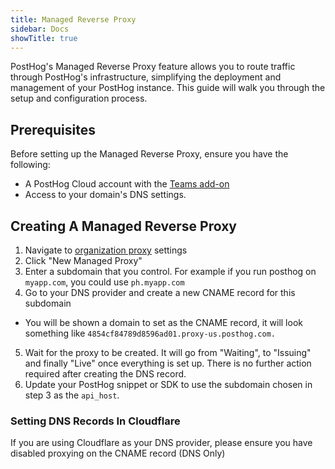 ```yaml
---
title: Managed Reverse Proxy
sidebar: Docs
showTitle: true
---
```


PostHog's Managed Reverse Proxy feature allows you to route traffic through PostHog's infrastructure, simplifying the deployment and management of your PostHog instance. This guide will walk you through the setup and configuration process.

## Prerequisites

Before setting up the Managed Reverse Proxy, ensure you have the following:
- A PostHog Cloud account with the [Teams add-on](https://posthog.com/pricing#addons)
- Access to your domain's DNS settings.

## Creating A Managed Reverse Proxy

1. Navigate to [organization proxy](https://us.posthog.com/settings/organization-proxy) settings
2. Click "New Managed Proxy"
3. Enter a subdomain that you control. For example if you run posthog on `myapp.com`, you could use `ph.myapp.com`
4. Go to your DNS provider and create a new CNAME record for this subdomain
  - You will be shown a domain to set as the CNAME record, it will look something like `4854cf84789d8596ad01.proxy-us.posthog.com.`
5. Wait for the proxy to be created. It will go from "Waiting", to "Issuing" and finally "Live" once everything is set up. There is no further action required after creating the DNS record.
6. Update your PostHog snippet or SDK to use the subdomain chosen in step 3 as the `api_host`.

### Setting DNS Records In Cloudflare

If you are using Cloudflare as your DNS provider, please ensure you have disabled proxying on the CNAME record (DNS Only)
